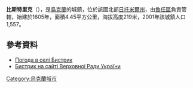 {{coord|49|44|11|N|29|8|37|E|scale:30000|display=title}}

'''比斯特里克'''（{{lang-uk|Бистрик}}），是[[烏克蘭|烏克蘭]]的城鎮，位於該國北部[[日托米爾州|日托米爾州]]，由[[魯任區|魯任區]]負責管轄，始建於1605年，面積4.45平方公里，海拔高度219米，2001年該城鎮人口1,557。

==參考資料==
* [http://weather.in.ua/ua/zhitomirskaja/1145 Погода в селі Бистрик] {{Wayback|url=http://weather.in.ua/ua/zhitomirskaja/1145 |date=20111219161614 }}
* [http://w1.c1.rada.gov.ua/pls/z7502/A005?rf7571=10603 Бистрик на сайті Верховної Ради України]{{dead link|date=2018年3月 |bot=InternetArchiveBot |fix-attempted=yes }}

{{Ukraine-geo-stub}}
[[Category:烏克蘭城市|Category:烏克蘭城市]]